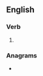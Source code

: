 ==English==

===Verb===
{{head|en|verb form}}

# {{en-third-person singular of|forgo}}

===Anagrams===
* {{anagrams|en|a=efgoors|Fregoso|goofers}}